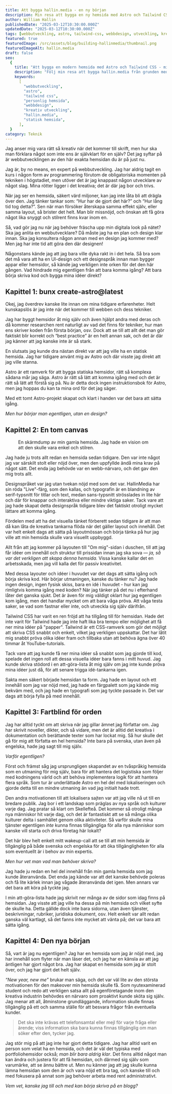 ```yaml
---
title: Att bygga hallin.media - en ny början
description: Min resa att bygga en ny hemsida med Astro och Tailwind CSS, från idé till verklighet - utan designskisser men med kreativt självförtroende.
author: William Hallin
publishedDate: "2025-03-12T10:30:00.000Z"
updatedDate: "2025-03-12T10:30:00.000Z"
tags: [webbutveckling, astro, tailwind-css, webbdesign, utveckling, kreativitet]
featured: true
featuredImage: /src/assets/blog/building-hallinmedia/thumbnail.png
featuredImageAlt: hallin.media
draft: false
seo:
  {
    title: "Att bygga en modern hemsida med Astro och Tailwind CSS - min utvecklingsresa",
    description: "Följ min resa att bygga hallin.media från grunden med Astro och Tailwind CSS. En personlig berättelse om kreativ webbutveckling utan traditionella designskisser.",
    keywords:
      [
        "webbutveckling",
        "astro",
        "tailwind css",
        "personlig hemsida",
        "webbdesign",
        "kreativ utveckling",
        "hallin.media",
        "statisk hemsida",
      ],
  }
category: Teknik
---
```



Jag anser mig vara rätt så kreativ när det kommer till skrift, men hur ska man förklara något som inte ens är självklart för en själv? Det jag syftar på är webbutvecklingen av den här exakta hemsidan du är på just nu.

Jag är, by no means, en expert på webbutveckling. Jag har aldrig tagit en kurs i någon form av programmering förutom de obligatoriska momenten på tekniken i högstadiet, men utöver det är jag knappast någon utvecklare av något slag. Mina rötter ligger i det kreativa; det är där jag bor och trivs.

När jag ser en hemsida, säkert värd miljoner, kan jag inte låta bli att drägla över den. Jag tänker tankar som: “Hur har de gjort det här?” och “Hur lång tid tog detta?”. Sen när man försöker återskapa samma effekt själv, eller samma layout, så brister det helt. Man blir missnöjd, och önskan att få göra något lika snyggt och stilrent finns kvar inom en.

Så, vad gör jag nu när jag behöver fräscha upp min digitala look på nätet? Ska jag anlita en webbutvecklare? Då måste jag ha en plan och design klar innan. Ska jag konsultera någon annan med en design jag kommer med? Men jag har inte tid att göra den där designen!

Någonstans kände jag att jag bara ville dyka rakt in i det hela. Så bra som det må vara att ha en UI-design och ett designspråk innan man bygger appar eller hemsidor, så kände jag verkligen inte orken för det den här gången. Vad hindrade mig egentligen från att bara komma igång? Att bara börja skriva kod och bygga mina idéer direkt?

## Kapittel 1: bunx create-astro@latest

Okej, jag överdrev kanske lite innan om mina tidigare erfarenheter. Helt kunskapslös är jag inte när det kommer till webben och dess tekniker.

Jag har byggt hemsidor åt mig själv och även hjälpt andra med deras och då kommer researchen rent naturligt av vad det finns för tekniker, hur man ens skriver koden från första början, osv. Dock att se till att allt det man gör faktiskt blir korrekt och “best practice” är en helt annan sak, och det är där jag känner att jag kanske inte är så stark.

En slutsats jag kunde dra nästan direkt var att jag ville ha en statisk hemsida. Jag har tidigare använt mig av <a>Astro</a> och där visste jag direkt att jag ville stanna.

Astro är ett ramverk för att bygga statiska hemsidor, rätt så komplexa sådana mår jag säga. Astro är rätt så lätt att komma igång med och det är rätt så lätt att förstå sig på. Nu är detta dock ingen instruktionsbok för Astro, men jag hoppas du kan ta mina ord för det jag säger.

Med ett tomt Astro-projekt skapat och klart i handen var det bara att sätta igång.

_Men hur börjar man egentligen, utan en design?_

## Kapittel 2: En tom canvas

<figure>
  <Picture
    src={ImgOldWebsite}
    alt="Skärmdump av HallinMedia hemsidan"
    width={1920}
    height={1080}
    widths={[640, 768, 1024, 1280, 1920]}
    formats={["avif", "webp"]}
    class="aspect-video rounded-lg object-cover shadow-sm select-none"
  />
  <figcaption class="text-center italic">
    En skärmdump av min gamla hemsida. Jag hade en vision om att den skulle vara
    enkel och stilren.
  </figcaption>
</figure>

Jag hade ju trots allt redan en hemsida sedan tidigare. Den var inte något jag var särskilt stolt eller nöjd över, men den uppfyllde ändå mina krav på något sätt. Det enda jag behövde var en webb-närvaro, och det gav den mig trots allt.

Designspråket var jag utan tvekan nöjd med som det var. HallinMedia har sin röda "Live"-färg, som den kallas, och typografin är en blandning av serif-typsnitt för titlar och text, medan sans-typsnitt strösslades in lite här och där för knappar och interaktiva eller mindre viktiga saker. Tack vare att jag hade skapat detta designspråk tidigare blev det faktiskt otroligt mycket lättare att komma igång.

Fördelen med att ha det visuella tänket förberett sedan tidigare är att man då kan låta de kreativa tankarna flöda när det gäller layout och innehåll. Det var helt enkelt dags att sätta på layoutmössan och börja tänka på hur jag ville att min hemsida skulle vara visuellt uppbyggd.

Allt från att jag kommer på layouten till "Om mig"-sidan i duschen, till att jag får idéer om innehåll och struktur till prissidan innan jag ska sova — _ja, så var det verkligen att skapa denna hemsida._ Vissa kanske kallar det en arbetsskada, men jag vill kalla det för passiv kreativitet.

Med dessa layouter och idéer i huvudet var det dags att sätta igång och börja skriva kod. Här börjar utmaningen, kanske du tänker nu? Jag hade ingen design, ingen fysisk skiss, bara en idé i huvudet - hur kan jag rimligtvis komma igång med koden? När jag tänker på det nu i efterhand låter det ganska sjukt. Det är även för mig väldigt oklart hur jag egentligen kom igång, men det handlar mycket om att bara våga pröva. Att våga testa saker, se vad som fastnar eller inte, och utveckla sig själv därifrån.

<a>Tailwind CSS</a> har varit en ren fröjd att ha tillgång till för hemsidan.
Hade det inte varit för Tailwind hade jag inte haft lika bra tempo eller
möjlighet att få ner mina idéer på "papper". Tailwind är ett CSS-ramverk som gör
det möjligt att skriva CSS snabbt och enkelt, vilket jag verkligen uppskattar.
Det har låtit mig snabbt pröva olika idéer fram och tillbaka utan att behöva
ägna över 40 timmar åt YouTube-tutorials.

Tack vare att jag kunde få ner mina idéer så snabbt som jag gjorde till kod, spelade det ingen roll att dessa visuella idéer bara fanns i mitt huvud. Jag kunde skriva stödord i en att-göra-lista åt mig själv om jag inte kunde pröva mina idéer just då, för att senare trigga idé-tankarna igen.

Sakta men säkert började hemsidan ta form. Jag hade en layout och ett innehåll som jag var nöjd med, jag hade en färgpalett som jag kände mig bekväm med, och jag hade en typografi som jag tyckte passade in. Det var dags att börja fylla på med innehåll.

## Kapittel 3: Fartblind för orden

Jag har alltid tyckt om att skriva när jag gillar ämnet jag författar om. Jag har skrivit noveller, dikter, och så vidare, men det är alltid det kreativa i dokumentation och berättande texter som har lockat mig. Så hur skulle det gå för mig att författa en hel hemsida? Inte bara på svenska, utan även på engelska, hade jag sagt till mig själv.

_Varför egentligen?_

Först och främst såg jag ursprungligen skapandet av en tvåspråkig hemsida som en utmaning för mig själv, bara för att hantera det logistiska som följer med kodningens värld och att behöva implementera logik för att hantera flera språk. Som tur är underlättade Astro en hel del med lokaliseringen och gjorde detta till en mindre utmaning än vad jag initialt hade trott.

Den andra motivationen till att lokalisera sajten var att jag ville nå ut till en bredare publik. Jag bor i ett landskap som präglas av nya språk och kulturer varje dag. Jag pratar så klart om Skellefteå. Det kommer så otroligt många nya människor hit varje dag, och det är fantastiskt att se så många olika kulturer delta i samhället genom olika aktiviteter. Så varför skulle mina tjänster egentligen _inte_ kunna finnas tillgängliga för alla nya människor som kanske vill starta och driva företag här lokalt?

Det här blev helt enkelt mitt wakeup-call att se till att min hemsida är tillgänglig på både svenska och engelska för att öka tillgängligheten för alla som eventuellt är i behov av min expertis.

_Men hur vet man vad man behöver skriva?_

Jag hade ju redan en hel del innehåll från min gamla hemsida som jag kunde återanvända. Det enda jag kände var att det kanske behövde poleras och få lite kärlek innan jag vågade återanvända det igen. Men annars var det bara att köra på tyckte jag.

I min att-göra-lista hade jag skrivit ner många av de sidor som idag finns på hemsidan. Jag visste att jag ville ha dessa på min hemsida och vilket syfte de skulle ha. Detta gällde dock inte bara sidorna, utan även tjänster, beskrivningar, rubriker, juridiska dokument, osv. Helt enkelt var allt redan ganska väl kartlagt, så det fanns inte mycket att vänta på; det var bara att sätta igång.

## Kapittel 4: Den nya början

Så, vart är jag nu egentligen? Jag har en hemsida som jag är nöjd med, jag har innehåll som flyter när man läser det, och jag har en känsla av att jag äntligen har gjort något bra. Jag har skapat en hemsida som jag är stolt över, och jag har gjort det helt själv.

_“New year, new me”_ brukar man säga, och det var väl lite av den största motivationen för den makeover min hemsida skulle få. Som nyutexaminerad student och redo att verkligen satsa allt på egenföretagande inom den kreativa industrin behövdes en närvaro som proaktivt kunde sköta sig själv. Jag menar att all, åtminstone grundläggande, information skulle finnas tillgänglig på ett och samma ställe för att besvara frågor från eventuella kunder.

> Det ska inte krävas ett telefonsamtal eller mejl för varje fråga eller ärende; viss information ska bara kunna finnas tillgänglig om man söker efter den, tycker jag.

Jag stör mig på att jag inte har gjort detta tidigare. Jag har alltid varit en person som velat ha en hemsida, och det är väl det typiska med portfoliohemsidor också; _man blir bara aldrig klar_. Det finns alltid något man kan ändra och justera för att få hemsidan, och därmed sig själv som varumärke, att se ännu bättre ut. Men nu känner jag att jag skulle kunna lämna hemsidan som den är och vara nöjd ett bra tag, och kanske till och med fokusera på annat som jag behöver arbeta med rent administrativt.

_Vem vet, kanske jag till och med kan börja skriva på en blogg?_
